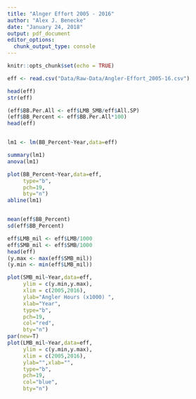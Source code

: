 ```yaml
---
title: "Alnger Effort 2005 - 2016"
author: "Alex J. Benecke"
date: "January 24, 2018"
output: pdf_document
editor_options: 
  chunk_output_type: console
---
```


```r
knitr::opts_chunk$set(echo = TRUE)
```


```r
eff <- read.csv("Data/Raw-Data/Angler-Effort_2005-16.csv")

head(eff)
str(eff)
```


```r
(eff$BB.Per.All <- eff$LMB_SMB/eff$All.SP)
(eff$BB_Percent <- eff$BB.Per.All*100)
head(eff)


lm1 <- lm(BB_Percent~Year,data=eff)

summary(lm1)
anova(lm1)

plot(BB_Percent~Year,data=eff,
     type="b",
     pch=19,
     bty="n")
abline(lm1)


mean(eff$BB_Percent)
sd(eff$BB_Percent)
```




```r
eff$LMB_mil <- eff$LMB/1000
eff$SMB_mil <- eff$SMB/1000
head(eff)
(y.max <- max(eff$SMB_mil))
(y.min <- min(eff$LMB_mil))
```
```r
plot(SMB_mil~Year,data=eff,
     ylim = c(y.min,y.max),
     xlim = c(2005,2016),
     ylab="Angler Hours (x1000) ",
     xlab="Year",
     type="b",
     pch=19,
     col="red",
     bty="n")
par(new=T)
plot(LMB_mil~Year,data=eff,
     ylim = c(y.min,y.max),
     xlim = c(2005,2016),
     ylab="",xlab="",
     type="b",
     pch=19,
     col="blue",
     bty="n")
```






